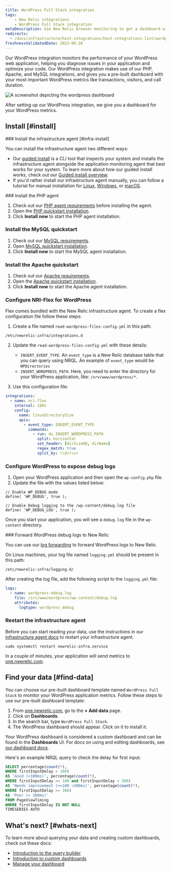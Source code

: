 ```yaml
---
title: WordPress Full Stack integration
tags:
    - New Relic integrations
    - WordPress Full Stack integration
metaDescription: Use New Relic browser monitoring to get a dashboard with metrics from your Wordpress.
redirects: 
  - /docs/infrastructure/host-integrations/host-integrations-list/wordpress-fullstack-integration
freshnessValidatedDate: 2023-06-28
---
```



Our WordPress integration monitors the performance of your WordPress web application, helping you diagnose issues in your application and optimize your code. Our WordPress integration makes use of our PHP, Apache, and MySQL integrations, and gives you a pre-built dashboard with your most important WordPress metrics like transactions, visitors, and call duration.

<img
  title="WordPress dashboard"
  alt="A screenshot depicting the wordpress dashboard"
  src={infrastructureWordPressIntegrationDashboard}
/>

<figcaption>
After setting up our WordPress integration, we give you a dashboard for your WordPress metrics. 
</figcaption>

## Install [#install]

<Steps>
<Step>
### Install the infrastructure agent [#infra-install]

You can install the infrastructure agent two different ways: 

* Our [guided install](https://one.newrelic.com/nr1-core?state=4f81feab-35f7-e97e-9903-52510f8542bd) is a CLI tool that inspects your system and installs the infrastructure agent alongside the application monitoring agent that best works for your system. To learn more about how our guided install works, check out our [Guided install overview](/docs/infrastructure/host-integrations/installation/new-relic-guided-install-overview). 
* If you'd rather install our infrastructure agent manually, you can follow a tutorial for manual installation for [Linux](/docs/infrastructure/install-infrastructure-agent/linux-installation/install-infrastructure-monitoring-agent-linux), [Windows](/docs/infrastructure/install-infrastructure-agent/windows-installation/install-infrastructure-monitoring-agent-windows/), or [macOS](/docs/infrastructure/install-infrastructure-agent/macos-installation/install-infrastructure-monitoring-agent-macos/). 
</Step>

<Step>
###  Install the PHP agent

1. Check out our [PHP agent requirements](/docs/apm/agents/php-agent/getting-started/monitor-your-php-app/) before installing the agent.
2. Open the [PHP quickstart installation](https://newrelic.com/instant-observability/php).
3. Click **Install now** to start the PHP agent installation.
</Step>

<Step>

###  Install the MySQL quickstart

1. Check out our [MySQL requirements](/docs/infrastructure/host-integrations/host-integrations-list/mysql-config//).
2. Open [MySQL quickstart installation](https://newrelic.com/instant-observability/mysql).
3. Click  **Install now** to start the MySQL agent installation.

</Step>

<Step>

###  Install the Apache quickstart

1. Check out our [Apache requirements](/docs/infrastructure/host-integrations/host-integrations-list/apache-monitoring-integration/).
2. Open the [Apache quickstart installation](https://newrelic.com/instant-observability/apache).
3. Click  **Install now** to start the Apache agent installation.
</Step>

<Step>

### Configure NRI-Flex for WordPress

Flex comes bundled with the New Relic infrastructure agent. To create a flex configuration file follow these steps:

1.  Create a file named `read-wordpress-files-config.yml` in this path:

  ```shell
  /etc/newrelic-infra/integrations.d
  ```

2.  Update the `read-wordpress-files-config.yml` with these details:

    * `INSERT_EVENT_TYPE`. An `event_type` is a New Relic database table that you can query using NRQL. An example of `event_type` would be  `WPDirectories`
    * `INSERT_WORDPRESS_PATH`. Here, you need to enter the directory for your WordPress application, like: `/srv/www/wordpress/*`.

3.  Use this configuration file:

  ```yml
  integrations:
    - name: nri-flex
      interval: 180s
      config:
        name: linuxDirectorySize
        apis:
          - event_type: INSERT_EVENT_TYPE
            commands:
              - run: du INSERT_WORDPRESS_PATH
                split: horizontal
                set_header: [dirSizeKB, dirName]
                regex_match: true
                split_by: (\d+)\s+
  ```  
</Step>

<Step>

### Configure WordPress to expose debug logs

1. Open your WordPress application and then open the `wp-config.php` file.
2. Update the file with the values listed below:

  ```
  // Enable WP_DEBUG mode
  define( 'WP_DEBUG', true );

  // Enable Debug logging to the /wp-content/debug.log file
  define( 'WP_DEBUG_LOG', true );
  ```

Once you start your application, you will see a `debug.log` file in the `wp-content` directory.
</Step>

<Step>
### Forward WordPress debug logs to New Relic

You can use our [log forwarding](/docs/logs/forward-logs/forward-your-logs-using-infrastructure-agent/) to forward WordPress logs to New Relic.

On Linux machines, your log file named `logging.yml` should be present in this path:

```shell
/etc/newrelic-infra/logging.d/
```

After creating the log file, add the following script to the `logging.yml` file:

```yml
logs:
  - name: wordpress-debug.log
    file: /src/www/wordpress/wp-content/debug.log
    attributes:
      logtype: wordpress_debug
```
</Step>

<Step>

### Restart the infrastructure agent

Before you can start reading your data, use the instructions in our [infrastructure agent docs](/docs/infrastructure/install-infrastructure-agent/manage-your-agent/start-stop-restart-infrastructure-agent/) to restart your infrastructure agent.

```shell
sudo systemctl restart newrelic-infra.service
```

In a couple of minutes, your application will send metrics to [one.newrelic.com](https://one.newrelic.com).
</Step>
</Steps>

## Find your data [#find-data]

You can choose our pre-built dashboard template named `WordPress Full Stack` to monitor your WordPress application metrics. Follow these steps to use our pre-built dashboard template:

1. From [one.newrelic.com](https://one.newrelic.com), go to the **+ Add data** page. 
2. Click on **Dashboards**.
3. In the search bar, type `WordPress Full Stack`. 
4. The WordPress dashboard should appear. Click on it to install it.

Your WordPress dashboard is considered a custom dashboard and can be found in the **Dashboards** UI. For docs on using and editing dashboards, see [our dashboard docs](/docs/query-your-data/explore-query-data/dashboards/introduction-dashboards).

Here's an example NRQL query to check the delay for first input: 


  ```sql
  SELECT percentage(count(*), 
  WHERE firstInputDelay < 100)
  AS 'Good (<100ms)', percentage(count(*), 
  WHERE firstInputDelay >= 100 and firstInputDelay < 300) 
  AS 'Needs improvement (>=100 <300ms)', percentage(count(*), 
  WHERE firstInputDelay >= 300) 
  AS 'Poor (> 300ms)' 
  FROM PageViewTiming 
  WHERE firstInputDelay IS NOT NULL 
  TIMESERIES AUTO
  ```

## What's next? [#whats-next]

To learn more about querying your data and creating custom dashboards, check out these docs: 

* [Introduction to the query builder](/docs/query-your-data/explore-query-data/query-builder/introduction-query-builder)
* [Introduction to custom dashboards](/docs/query-your-data/explore-query-data/dashboards/introduction-dashboards)
* [Manage your dashboard](/docs/query-your-data/explore-query-data/dashboards/manage-your-dashboard)

